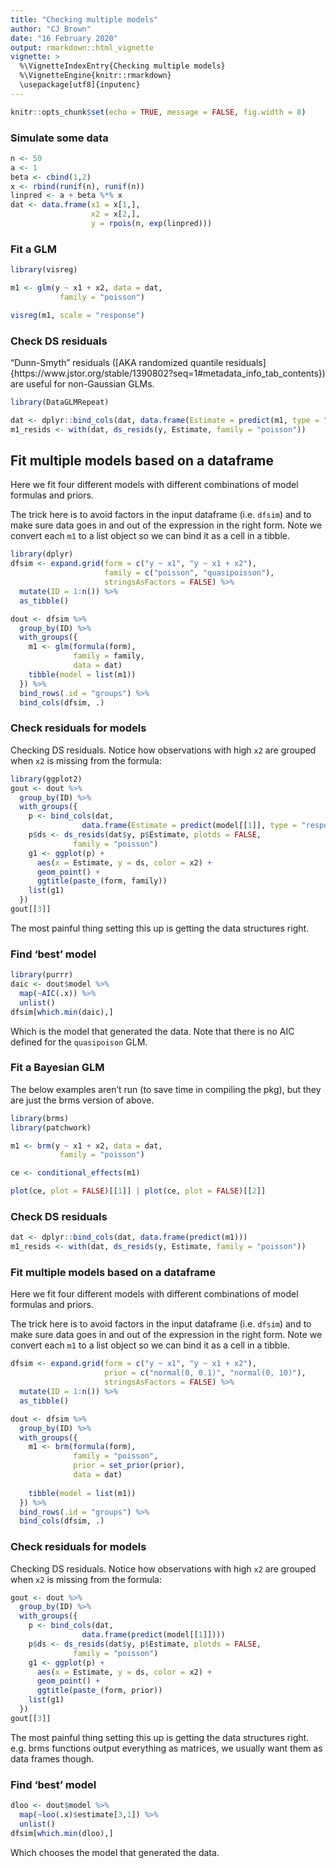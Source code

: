 ```yaml
---
title: "Checking multiple models"
author: "CJ Brown"
date: "16 February 2020"
output: rmarkdown::html_vignette
vignette: >
  %\VignetteIndexEntry{Checking multiple models}
  %\VignetteEngine{knitr::rmarkdown}
  \usepackage[utf8]{inputenc}
---
```


```r
knitr::opts_chunk$set(echo = TRUE, message = FALSE, fig.width = 8)
```

### Simulate some data 

```r
n <- 50
a <- 1
beta <- cbind(1,2)
x <- rbind(runif(n), runif(n))
linpred <- a + beta %*% x
dat <- data.frame(x1 = x[1,],
                  x2 = x[2,], 
                  y = rpois(n, exp(linpred)))
```


### Fit a GLM


```r
library(visreg)

m1 <- glm(y ~ x1 + x2, data = dat, 
           family = "poisson")

visreg(m1, scale = "response")

```

### Check DS residuals 

"Dunn-Smyth" residuals ([AKA randomized quantile residuals]{https://www.jstor.org/stable/1390802?seq=1#metadata_info_tab_contents}) are useful for non-Gaussian GLMs. 

```r
library(DataGLMRepeat)

dat <- dplyr::bind_cols(dat, data.frame(Estimate = predict(m1, type = "response")))
m1_resids <- with(dat, ds_resids(y, Estimate, family = "poisson"))
```

## Fit multiple models based on a dataframe 

Here we fit four different models with different combinations of model formulas and priors. 

The trick here is to avoid factors in the input dataframe (i.e. `dfsim`) and to make sure data goes in and out of the expression in the right form. Note we convert each `m1` to a list object so we can bind it as a cell in a tibble. 

```r
library(dplyr)
dfsim <- expand.grid(form = c("y ~ x1", "y ~ x1 + x2"), 
                     family = c("poisson", "quasipoisson"), 
                     stringsAsFactors = FALSE) %>% 
  mutate(ID = 1:n()) %>%
  as_tibble()

dout <- dfsim %>%
  group_by(ID) %>%
  with_groups({
    m1 <- glm(formula(form),
              family = family,
              data = dat)
    tibble(model = list(m1))
  }) %>%
  bind_rows(.id = "groups") %>%
  bind_cols(dfsim, .)
```

### Check residuals for models 

Checking DS residuals. Notice how observations with high `x2` are grouped when `x2` is missing from the formula: 

```r
library(ggplot2)
gout <- dout %>%
  group_by(ID) %>%
  with_groups({
    p <- bind_cols(dat, 
                data.frame(Estimate = predict(model[[1]], type = "response")))
    p$ds <- ds_resids(dat$y, p$Estimate, plotds = FALSE, 
              family = "poisson")
    g1 <- ggplot(p) + 
      aes(x = Estimate, y = ds, color = x2) + 
      geom_point() + 
      ggtitle(paste_(form, family))
    list(g1)
  })
gout[[3]]
```

The most painful thing setting this up is getting the data structures right.


### Find 'best' model 

```r
library(purrr)
daic <- dout$model %>% 
  map(~AIC(.x)) %>%
  unlist()
dfsim[which.min(daic),]
```

Which is the model that generated the data. Note that there is no AIC defined for the `quasipoison` GLM. 



### Fit a Bayesian GLM

The below examples aren't run (to save time in compiling the pkg), but they are just the brms version of above. 


```r
library(brms)
library(patchwork)

m1 <- brm(y ~ x1 + x2, data = dat, 
           family = "poisson")

ce <- conditional_effects(m1)

plot(ce, plot = FALSE)[[1]] | plot(ce, plot = FALSE)[[2]]

```

### Check DS residuals 

```r
dat <- dplyr::bind_cols(dat, data.frame(predict(m1)))
m1_resids <- with(dat, ds_resids(y, Estimate, family = "poisson"))
```

### Fit multiple models based on a dataframe 

Here we fit four different models with different combinations of model formulas and priors. 

The trick here is to avoid factors in the input dataframe (i.e. `dfsim`) and to make sure data goes in and out of the expression in the right form. Note we convert each `m1` to a list object so we can bind it as a cell in a tibble. 

```r
dfsim <- expand.grid(form = c("y ~ x1", "y ~ x1 + x2"), 
                     prior = c("normal(0, 0.1)", "normal(0, 10)"), 
                     stringsAsFactors = FALSE) %>% 
  mutate(ID = 1:n()) %>%
  as_tibble()

dout <- dfsim %>%
  group_by(ID) %>%
  with_groups({
    m1 <- brm(formula(form),
              family = "poisson",
              prior = set_prior(prior),
              data = dat)
    
    tibble(model = list(m1))
  }) %>%
  bind_rows(.id = "groups") %>%
  bind_cols(dfsim, .)
```

### Check residuals for models 

Checking DS residuals. Notice how observations with high `x2` are grouped when `x2` is missing from the formula: 

```r
gout <- dout %>%
  group_by(ID) %>%
  with_groups({
    p <- bind_cols(dat, 
                data.frame(predict(model[[1]])))
    p$ds <- ds_resids(dat$y, p$Estimate, plotds = FALSE, 
              family = "poisson")
    g1 <- ggplot(p) + 
      aes(x = Estimate, y = ds, color = x2) + 
      geom_point() + 
      ggtitle(paste_(form, prior))
    list(g1)
  })
gout[[3]]
```

The most painful thing setting this up is getting the data structures right. e.g. brms functions output everything as matrices, we usually want them as data frames though. 


### Find 'best' model 

```r
dloo <- dout$model %>% 
  map(~loo(.x)$estimate[3,1]) %>%
  unlist()
dfsim[which.min(dloo),]
```

Which chooses the model that generated the data. 



